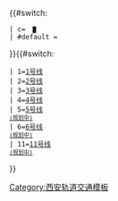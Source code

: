 {{#switch:{{{2|}}}
 | c= <span style="color:{{西安地铁线路标志色|{{{2|}}}}};font-size:smaller;">&nbsp;█&nbsp;</span>
 | #default = 
}}{{#switch:{{{1}}}
 | 1=[[西安地铁1号线|1号线]]
 | 2=[[西安地铁2号线|2号线]]
 | 3=[[西安地铁3号线|3号线]]
 | 4=[[西安地铁4号线|4号线]]
 | 5=[[西安地铁5号线|5号线<br><small>(规划中)</small>]]
 | 6=[[西安地铁6号线|6号线<br><small>(规划中)</small>]]
 | 11=[[西安地铁11号线|11号线<br><small>(规划中)</small>]]
}}<noinclude>
{{documentation}}
[[Category:西安轨道交通模板]]
</noinclude>